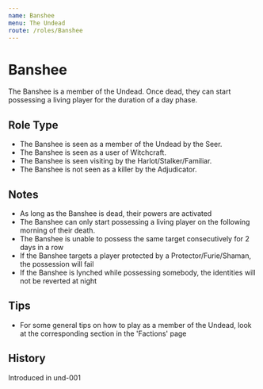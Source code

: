 ```yaml
---
name: Banshee
menu: The Undead
route: /roles/Banshee
---
```



# Banshee

The Banshee is a member of the Undead. Once dead, they can start possessing a living player for the duration of a day phase.

## Role Type

- The Banshee is seen as a member of the Undead by the Seer.
- The Banshee is seen as a user of Witchcraft.
- The Banshee is seen visiting by the Harlot/Stalker/Familiar.
- The Banshee is not seen as a killer by the Adjudicator.

## Notes

- As long as the Banshee is dead, their powers are activated
- The Banshee can only start possessing a living player on the following morning of their death.
- The Banshee is unable to possess the same target consecutively for 2 days in a row
- If the Banshee targets a player protected by a Protector/Furie/Shaman, the possession will fail
- If the Banshee is lynched while possessing somebody, the identities will not be reverted at night

## Tips

- For some general tips on how to play as a member of the Undead, look at the corresponding section in the 'Factions' page

## History

<Timeline lineColor="white">
  <Event interval="2018-07-17">Introduced in und-001</Event>
</Timeline>
